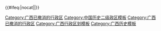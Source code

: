 {{Navbox
|listclass = hlist
|name = 广西历史二级政区
|state = {{{state<includeonly>|autocollapse</includeonly>}}}
|title = [[广西]]历史二级政区
|group1=1800年
|list1={{Navbox subgroup
|list1style = background:#ddddff;text-align:center;
|list1=1800年，廣西省有4[[道 (行政區劃)|道]]
|group2=道
|list2=
* [[桂平梧鬱道]]
* [[右江道]]
* [[左江道]]
* [[太平思順道]]
}}
|group2=1920年
|list2={{Navbox subgroup
|list1style = background:#ddddff;text-align:center;
|list1=1920年，[[广西省 (中華民國)|广西省]]有6[[道 (行政区划)|道]]
|group2=道
|list2=
* [[南寧道]]
* [[蒼梧道]]
* [[桂林道]]
* [[柳江道]]
* [[田南道]]
* [[鎮南道]]
}}
|group3=1950年
|list3={{Navbox subgroup
|list1style = background:#ddddff;text-align:center;
|list1=1950年，[[广西省 (中华人民共和国)|广西省]]有4[[省辖市]]、10[[专区]]
|group2=省辖市
|list2=
* [[南宁市]]
* [[桂林市]]
* [[柳州市]]
* [[梧州市]]
|group3=专区
|list3=
* [[南宁专区]]（1951年改称[[宾阳专区]]，1953年改称[[邕宁专区]]，1958年复称南宁专区）
* [[武鸣专区]]
* [[龙州专区]]（1951年改称[[崇左专区]]）
* [[柳州专区]]
* [[庆远专区]]（1950年改称[[宜山专区]]）
* [[桂林专区]]
* [[平乐专区]]（1958年改称[[梧州专区]]）
* [[百色专区]]
* [[鬱林专区]]（1951年改称[[容县专区]]，1958年改称[[玉林专区]]）
* [[钦廉专区]]（1949-1952属[[广东省]]，1951年改称[[钦州专区]]）
}}
|group4=1980年
|list4={{Navbox subgroup
|list1style = background:#ddddff;text-align:center;
|list1=1980年，广西壮族自治区有4区辖市、8[[地区行政公署|地区]]
|group2=区辖市
|list2=
* [[南宁市]]
* [[桂林市]]
* [[柳州市]]
* [[梧州市]]
|group3=地区
|list3=
* [[南宁地区]]
* [[柳州地区]]
* [[桂林地区]]
* [[梧州地区]]（1997年改称[[贺州地区]]）
* [[玉林地区]]
* [[百色地区]]
* [[河池地区]]
* [[钦州地区]]
}}
|group5=2015年
|list5={{Navbox subgroup
|list1style = background:#ddddff;text-align:center;
|list1=2015年，广西壮族自治区有14[[地级市]]
|group2=地级市
|list2=
* [[南宁市]]
* [[柳州市]]
* [[桂林市]]
* [[梧州市]]
* [[北海市]]
* [[防城港市]]
* [[钦州市]]
* [[贵港市]]
* [[玉林市]]
* [[百色市]]
* [[贺州市]]
* [[河池市]]
* [[来宾市]]
* [[崇左市]]
}}
|belowstyle = text-align: left; font-size: 80%;
|below= {{中国历史二级政区模板索引}}
}}<includeonly>
{{#ifeq:{{{1}}}|nocat||[[Category:广西已撤消的行政区]]}}</includeonly><noinclude>
[[Category:中国历史二级政区模板]]
[[Category:广西已撤消的行政区]]
[[Category:广西行政区划模板]]
[[Category:广西历史模板]] 
</noinclude>